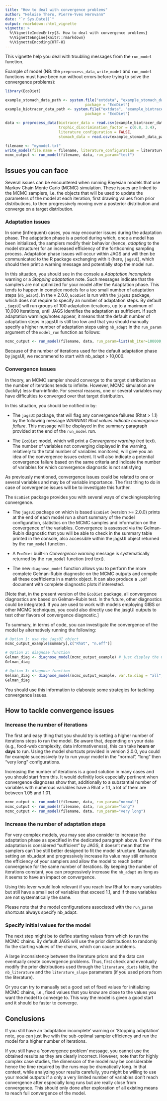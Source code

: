 ```yaml
---
title: "How to deal with convergence problems"
author: "Heloise Thero, Pierre-Yves Hernvann"
date: "`r Sys.Date()`"
output: rmarkdown::html_vignette
vignette: >
  %\VignetteIndexEntry{3. How to deal with convergence problems}
  %\VignetteEngine{knitr::rmarkdown}
  %\VignetteEncoding{UTF-8}
---
```


This vignette help you deal with troubling messages from the `run_model` function.

Example of model (NB: the `preprocess_data`, `write_model` and `run_model` functions must have been run without errors before trying to solve the convergence problems):

```r
library(EcoDiet)

example_stomach_data_path <- system.file("extdata", "example_stomach_data.csv",
                                    package = "EcoDiet")
example_biotracer_data_path <- system.file("extdata", "example_biotracer_data.csv",
                                    package = "EcoDiet")

data <- preprocess_data(biotracer_data = read.csv(example_biotracer_data_path),
                        trophic_discrimination_factor = c(0.8, 3.4),
                        literature_configuration = FALSE,
                        stomach_data = read.csv(example_stomach_data_path))

filename <- "mymodel.txt"
write_model(file.name = filename, literature_configuration = literature_configuration, print.model = F)
mcmc_output <- run_model(filename, data, run_param="test")
```

## Issues you can face

Several issues can be encountered when running Bayesian models that use Markov Chain Monte Carlo (MCMC) simulation. These issues are linked to the MCMC samplers, i.e. the objects that will be used to update the parameters of the model at each iteration, first drawing values from prior distributions, to then progressively moving over a posterior distribution and converge on a target distribution.

### Adaptation issues

In some (infrequent) cases, you may encounter issues during the adaptation phase. The adaptation phase is a period during which, once a model has been initialized, the samplers modify their behavior (hence, *adapting* to the model structure) for an increased efficiency of the forthcoming sampling process. Adaptation phase issues will occur within JAGS and will then be communicated to the R package exchanging with it (here, `jagsUI`), which should then print a warning message and potentially stop the model run. 

In this situation, you should see in the console a *Adaptation incomplete* warning or a *Stopping adaptation* note. Such messages indicate that the samplers are not optimized for your model after the Adaptation phase. This tends to happen in complex models for a too small number of adaptation steps (`nb_adapt`). In the v 2.0.0, `EcoDiet` is run with the `jagsUI` package, which does not require to specify an number of adaptation steps. By default , `jagsUI` will run groups of 100 adaptation iterations, up to a maximum of 10,000 iterations, until JAGS identifies the adaptation as sufficient. If such adaptation warnings/notes appear, it means that the default number of adaptation steps in jagsUI is still too low and that you should manually specify a higher number of adaptation steps using `nb_adapt` in the `run_param` argument of the `model_run` function as follows:

```r

mcmc_output <- run_model(filename, data, run_param=list(nb_iter=100000, nb_burnin=50000, nb_thin=50, nb_adapt=50000), parallelize = T)

```

Because of the number of iterations used for the default adaptation phase by jagsUI, we recommend to start with nb_adapt > 10,000.

### Convergence issues

In theory, an MCMC sampler should converge to the target distribution as the number of iterations tends to infinite. However, MCMC simulation are (luckily) less-than-infinite. For several reasons, one or several variables may have difficulties to converged over that target distribution.

In this situation, you should be notified in by:

-   The `jagsUI` package, that will flag any convergence failures (Rhat > 1.1) by the following message *WARNING Rhat values indicate convergence failure*. This message will be displayed in the summary paragraph provided at the end of the `run_model` run.

-   The `EcoDiet` model, which will print a *Convergence warning* (red text). The number of variables not converging displayed in the warning, relatively to the total number of variables monitored, will give you an idea of the convergence issues extent. It will also indicate a potential convergence failure based on the same criteria and indicate the number of variables for which convergence diagnostic is not satisfying

As previously mentioned, convergence issues could be related to one or several variables and may be of variable importance. The first thing to do in case of convergence issues will be to investigate this further. 

The `EcoDiet` package provides you with several ways of checking/exploring convergence.

-   The `jagsUI` package on which is based `EcoDiet` (version >= 2.0.0) prints at the end of each model run a short summary of the model configuration, statistics on the MCMC samples and information on the convergence of the variables. Convergence is assessed via the Gelman-Rubin diagnostic that you will be able to check in the summary table printed in the console, also accessible within the jagsUI object returned by the `run_model` function .

-   A `EcoDiet` built-in *Convergence warning* message is systematically returned by the `run_model` function (red text).

-   The new `diagnose_model` function allows you to perform the more complete Gelman-Rubin diagnostic on the MCMC outputs and compile all these coefficients in a matrix object. It can also produce a `.pdf` document with complete diagnostic plots if interested.

[Note that, in the present version of the `EcoDiet` package, all convergence diagnostics are based on Gelman-Rubin test. In the future, other diagnostics could be integrated. If you are used to work with models employing GIBS or other MCMC techniques, you could also directly use the jasgUI outputs to test other flavors of convergence diagnostic.]

To summary, in terms of code, you can investigate the convergence of the model by alternatively running the following:

```r

# Option 1: use the jagsUI object
mcmc_output_example$summary[,c("Rhat", "n.eff")]

# Option 2: diagnose function
Gelman_diag <- diagnose_model(mcmc_output_example) # just display the Gelman-Rubin diagnostic
Gelman_diag

# Option 3: diagnose function
Gelman_diag <- diagnose_model(mcmc_output_example, var.to.diag = "all", save = TRUE) # Display the Gelman-Rubin diagnostic and produce the plots
Gelman_diag

```

You should use this information to elaborate some strategies for tackling convergence issues.

## How to tackle convergence issues


### Increase the number of iterations

The first and easy thing that you should try is setting a higher number of iterations steps to run the model. Be aware that, depending on your data (e.g., food-web complexity, data informativeness), this can take **hours or days** to run. Using the model shortcuts provided in version 2.0.0, you could for example successively try to run youyr model in the "normal", "long" then "very long" configurations.

Increasing the number of iterations is a good solution in many cases and you should start from this. It would definitly look especially pertinent when convergence diagnoses show that, additionally to a substantial number of variables with  numerous variables have a Rhat > 1.1, a lot of them are between 1.05 and 1.01.

```r
mcmc_output <- run_model(filename, data, run_param="normal")
mcmc_output <- run_model(filename, data, run_param="long")
mcmc_output <- run_model(filename, data, run_param="very long")
```

### Increase the number of adaptation steps

For very complex models, you may see also consider to increase the adaptation phase as specified in the dedicated paragraph above. Even if the adaptation is considered "sufficient" by JAGS, it doesn't mean that the samplers can't be still better designed to fit the model structure. Manually setting an nb_adapt and progressively increase its value may still enhance the efficiency of your samplers and allow the model to reach better convergence for the same number of iterations. By keeping the number of iterations constant, you can progressively increase the `nb_adapt` as long as it seems to have an impact on convergence.

Using this lever would look relevant if you reach low Rhat for many variables but still have a small set of variables that exceed 1.1, and if these variables are not systematically the same.

Please note that the model configurations associated with the `run_param` shortcuts always specify nb_adapt.


### Specify initial values for the model

The next step might be to define starting values from which to run the MCMC chains. By default JAGS will use the prior distributions to randomly fix the starting values of the chains, which can cause problems.

A large inconsistency between the literature priors and the data can eventually create convergence problems. Thus, first check and eventually modify the prior distributions used through the `literature_diets` table, the `nb_literature` and the `literature_slope` parameters (if you used priors from the literature).

Or you can try to manually set a good set of fixed values for initializing MCMC chains, i.e., fixed values that you know are close to the values you want the model to converge to. This way the model is given a good start and it should be faster to converge.


## Conclusions

If you still have an 'adaptation incomplete' warning or 'Stopping adaptation' note, you can just live with the sub-optimal sampler efficiency and run the model for a higher number of iterations.

If you still have a 'convergence problem' message, you cannot use the obtained results as they are clearly incorrect. However, note that for highly complex case studies, the dimension of the model may be considerable hence the time required by the runs may be dramatically long. In that context, while analyzing your results carefully, you might be willing to use your model outputs if a only a very limited number of variables don't reach convergence after especially long runs but are really close from convergence. This should only done after exploration of all existing means to reach full convergence of the model.
